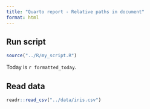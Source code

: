 ```yaml
---
title: "Quarto report - Relative paths in document"
format: html
---
```



## Run script

```r
source("../R/my_script.R")
```

Today is `r formatted_today`.

## Read data

```r
readr::read_csv("../data/iris.csv")
```




